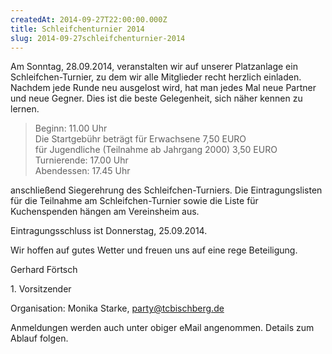 ```yaml
---
createdAt: 2014-09-27T22:00:00.000Z
title: Schleifchenturnier 2014
slug: 2014-09-27schleifchenturnier-2014
---
```


Am Sonntag, 28.09.2014, veranstalten wir auf unserer Platzanlage ein Schleifchen-Turnier,
zu dem wir alle Mitglieder recht herzlich einladen.
Nachdem jede Runde neu ausgelost wird, hat man jedes Mal neue Partner und neue Gegner.
Dies ist die beste Gelegenheit, sich näher kennen zu lernen.

> Beginn: 11.00 Uhr\
> Die Startgebühr beträgt für Erwachsene 7,50 EURO\
> für Jugendliche (Teilnahme ab Jahrgang 2000) 3,50 EURO\
> Turnierende: 17.00 Uhr\
> Abendessen: 17.45 Uhr

anschließend Siegerehrung des Schleifchen-Turniers.
Die Eintragungslisten für die Teilnahme am Schleifchen-Turnier sowie die Liste für Kuchenspenden hängen am Vereinsheim aus.

Eintragungsschluss ist Donnerstag, 25.09.2014.

Wir hoffen auf gutes Wetter und freuen uns auf eine rege Beteiligung.

Gerhard Förtsch

1\. Vorsitzender

Organisation: Monika Starke, [party@tcbischberg.de](mailto\:party@tcbischberg.de)

Anmeldungen werden auch unter obiger eMail angenommen.
Details zum Ablauf folgen.
